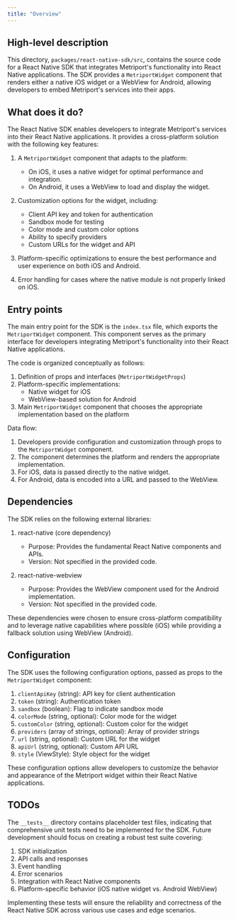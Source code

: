 ```yaml
---
title: "Overview"
---
```


## High-level description

This directory, `packages/react-native-sdk/src`, contains the source code for a React Native SDK that integrates Metriport's functionality into React Native applications. The SDK provides a `MetriportWidget` component that renders either a native iOS widget or a WebView for Android, allowing developers to embed Metriport's services into their apps.

## What does it do?

The React Native SDK enables developers to integrate Metriport's services into their React Native applications. It provides a cross-platform solution with the following key features:

1. A `MetriportWidget` component that adapts to the platform:
   - On iOS, it uses a native widget for optimal performance and integration.
   - On Android, it uses a WebView to load and display the widget.

2. Customization options for the widget, including:
   - Client API key and token for authentication
   - Sandbox mode for testing
   - Color mode and custom color options
   - Ability to specify providers
   - Custom URLs for the widget and API

3. Platform-specific optimizations to ensure the best performance and user experience on both iOS and Android.

4. Error handling for cases where the native module is not properly linked on iOS.

## Entry points

The main entry point for the SDK is the `index.tsx` file, which exports the `MetriportWidget` component. This component serves as the primary interface for developers integrating Metriport's functionality into their React Native applications.

The code is organized conceptually as follows:

1. Definition of props and interfaces (`MetriportWidgetProps`)
2. Platform-specific implementations:
   - Native widget for iOS
   - WebView-based solution for Android
3. Main `MetriportWidget` component that chooses the appropriate implementation based on the platform

Data flow:
1. Developers provide configuration and customization through props to the `MetriportWidget` component.
2. The component determines the platform and renders the appropriate implementation.
3. For iOS, data is passed directly to the native widget.
4. For Android, data is encoded into a URL and passed to the WebView.

## Dependencies

The SDK relies on the following external libraries:

1. react-native (core dependency)
   - Purpose: Provides the fundamental React Native components and APIs.
   - Version: Not specified in the provided code.

2. react-native-webview
   - Purpose: Provides the WebView component used for the Android implementation.
   - Version: Not specified in the provided code.

These dependencies were chosen to ensure cross-platform compatibility and to leverage native capabilities where possible (iOS) while providing a fallback solution using WebView (Android).

## Configuration

The SDK uses the following configuration options, passed as props to the `MetriportWidget` component:

1. `clientApiKey` (string): API key for client authentication
2. `token` (string): Authentication token
3. `sandbox` (boolean): Flag to indicate sandbox mode
4. `colorMode` (string, optional): Color mode for the widget
5. `customColor` (string, optional): Custom color for the widget
6. `providers` (array of strings, optional): Array of provider strings
7. `url` (string, optional): Custom URL for the widget
8. `apiUrl` (string, optional): Custom API URL
9. `style` (ViewStyle): Style object for the widget

These configuration options allow developers to customize the behavior and appearance of the Metriport widget within their React Native applications.

## TODOs

The `__tests__` directory contains placeholder test files, indicating that comprehensive unit tests need to be implemented for the SDK. Future development should focus on creating a robust test suite covering:

1. SDK initialization
2. API calls and responses
3. Event handling
4. Error scenarios
5. Integration with React Native components
6. Platform-specific behavior (iOS native widget vs. Android WebView)

Implementing these tests will ensure the reliability and correctness of the React Native SDK across various use cases and edge scenarios.